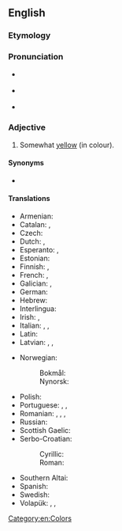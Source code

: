 ==English==

===Etymology===
{{suffix|yellow|ish|lang=en}}

===Pronunciation===
* {{a|RP}} {{IPA|/ˈjeləʊɪʃ/|lang=en}}
* {{a|US}} {{IPA|/ˈjelɔʊɪʃ/|lang=en}}
* {{audio|en-us-yellowish.ogg|Audio (US)|lang=en}}

===Adjective===
{{en-adj|-}}

# Somewhat [[yellow]] (in colour).

====Synonyms====
* {{l|en|yellowy}}

====Translations====
{{trans-top|somewhat yellow}}
* Armenian: {{t+|hy|դեղնավուն}}
* Catalan: {{t|ca|groguenc}}, {{t|ca|grogós}}
* Czech: {{t|cs|žlutavý}}
* Dutch: {{t+|nl|gelig}}, {{t+|nl|geelachtig}}
* Esperanto: {{t|eo|flaveta}}, {{t|eo|dubeflava}}
* Estonian: {{t|et|kollakas}}
* Finnish: {{t+|fi|kellertävä}}, {{t|fi|kellahko}}
* French: {{t|fr|[[plutôt]] [[jaune]]}}, {{t+|fr|jaunâtre}} {{qualifier|derogatory}}
* Galician: {{t|gl|amarelado}}, {{t|gl|amarelento}}
* German: {{t+|de|gelblich}}
* Hebrew: {{t+|he|צְהַבְהַב|tr=ts'havháv}}
* Interlingua: {{t|ia|[[aliquanto]] [[jalne]]}}
* Irish: {{t|ga|scothbhuí}}, {{t|ga|leathbhuí}}
* Italian: {{t|it|giallastro}}, {{t|it|gialliccio}}, {{t+|it|giallognolo}}
* Latin: {{t|la|galbinus}}
* Latvian: {{t|lv|iedzeltens}}, {{t|lv|dzeltengans}}, {{t|lv|dzeltenīgs}}
{{trans-mid}}
* Norwegian:
*: Bokmål: {{t+|nb|gulaktig}}
*: Nynorsk: {{t|nn|gulaktig}}
* Polish: {{t+|pl|żółtawy}}
* Portuguese: {{t+|pt|amarelado}}, {{t|pt|amarelento}}, {{t|pt|[[tirante]] [[a]] [[amarelo]]}}
* Romanian: {{t+|ro|gălbui}}, {{t+|ro|gălbenatic}}, {{t+|ro|gălbeniu}}, {{t+|ro|gălbiu}}
* Russian: {{t+|ru|желтова́тый}}
* Scottish Gaelic: {{t|gd|fo-bhuidhe}}
* Serbo-Croatian:
*: Cyrillic: {{t|sh|жу̏ћкаст}}
*: Roman: {{t+|sh|žȕćkast|m}}
* Southern Altai: {{t|alt|сарызымак}}
* Spanish: {{t+|es|amarillento|m}}
* Swedish: {{t+|sv|gulaktig}}
* Volapük: {{t+|vo|yelovilik}}, {{t|vo|yeliblik}} {{qualifier|older term}}, {{t|vo|luyelibik}} {{qualifier|older term}}
{{trans-bottom}}

[[Category:en:Colors]]
